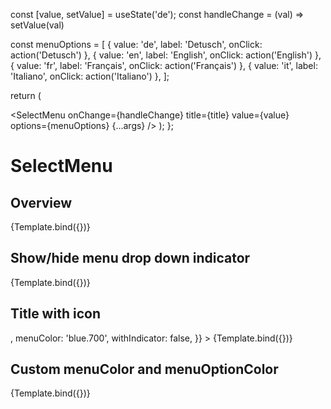 

<Meta title="Patterns/Data Display/SelectMenu" component={SelectMenu} />

  const [value, setValue] = useState('de');
  const handleChange = (val) => setValue(val)

const menuOptions = [
{ value: 'de', label: 'Detusch', onClick: action('Detusch') },
{ value: 'en', label: 'English', onClick: action('English') },
{ value: 'fr', label: 'Français', onClick: action('Français') },
{ value: 'it', label: 'Italiano', onClick: action('Italiano') },
];

return (

<SelectMenu
  onChange={handleChange}
  title={title}
  value={value}
  options={menuOptions}
  {...args}
/>
); };

# SelectMenu

## Overview

<Canvas>
  <Story
    name="SelectMenu"
    args={{
      title: 'Language',
    }}
  >
    {Template.bind({})}
  </Story>
</Canvas>

## Show/hide menu drop down indicator

<Canvas>
  <Story
    name="Show/Hide Indicator"
    args={{
      title: 'Language',
      withIndicator: false,
    }}
  >
    {Template.bind({})}
  </Story>
</Canvas>

## Title with icon

<Canvas>
  <Story
    name="Title with icon"
    args={{
      title: 'Language',
      leftIcon: <SortIcon />,
      menuColor: 'blue.700',
      withIndicator: false,
    }}
  >
    {Template.bind({})}
  </Story>
</Canvas>

## Custom menuColor and menuOptionColor

<Canvas>
  <Story
    name="With custom menu and menu option colors"
    args={{
      title: 'Language',
      menuColor: 'blue.700',
      menuOptionColor: 'red.700',
    }}
  >
    {Template.bind({})}
  </Story>
</Canvas>
